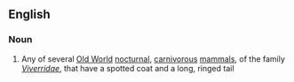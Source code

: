 ==English==

===Noun===
{{en-noun}}

# Any of several [[Old World]] [[nocturnal]], [[carnivorous]] [[mammal]]s, of the family ''[[Viverridae]]'', that have a spotted coat and a long, ringed tail